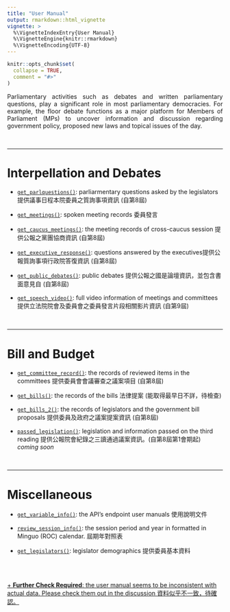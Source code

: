 ```yaml
---
title: "User Manual"
output: rmarkdown::html_vignette
vignette: >
  %\VignetteIndexEntry{User Manual}
  %\VignetteEngine{knitr::rmarkdown}
  %\VignetteEncoding{UTF-8}
---
```


```r
knitr::opts_chunk$set(
  collapse = TRUE,
  comment = "#>"
)
```

<div style="text-align: justify">

Parliamentary activities such as debates and written parliamentary questions, play a significant role in most parliamentary democracies. For example, the floor debate
functions as a major platform for Members of Parliament (MPs) to uncover information and discussion regarding government policy, proposed new laws and topical issues of the
day. 

</div>

<br> 

-----

# Interpellation and Debates

- [`get_parlquestions()`](https://davidycliao.github.io/legisTaiwan/reference/get_parlquestions.html): parliarmentary questions asked by the legislators 提供議事日程本院委員之質詢事項資訊 (自第8屆)

- [`get_meetings()`](https://davidycliao.github.io/legisTaiwan/reference/get_bills.html): spoken meeting records 委員發言

- [`get_caucus_meetings()`](https://davidycliao.github.io/legisTaiwan/reference/get_caucus_meetings.html): the meeting records of cross-caucus session 提供公報之黨團協商資訊 (自第8屆)

- [`get_executive_response()`](https://davidycliao.github.io/legisTaiwan/reference/get_executive_response.html): questions answered by the executives提供公報質詢事項行政院答復資訊 (自第8屆)

- [`get_public_debates()`](https://davidycliao.github.io/legisTaiwan/reference/get_public_debates.html): public debates 提供公報之國是論壇資訊，並包含書面意見自 (自第8屆)

- [`get_speech_video()`](https://davidycliao.github.io/legisTaiwan/reference/get_speech_video.html): full video information of meetings and committees 提供立法院院會及委員會之委員發言片段相關影片資訊 (自第9屆)


<br> 

-----

# Bill and Budget

- [`get_committee_record()`](https://davidycliao.github.io/legisTaiwan/reference/get_speech_video.html): the records of reviewed items in the committees 提供委員會會議審查之議案項目 (自第8屆)

- [`get_bills()`](https://davidycliao.github.io/legisTaiwan/reference/get_bills.html): the records of the bills 法律提案 (能取得最早日不詳，待檢查)

- [`get_bills_2()`](https://davidycliao.github.io/legisTaiwan/reference/get_bills_2.html): the records of legislators and the government bill proposals 提供委員及政府之議案提案資訊 (自第8屆)

- [`passed_legislation()`](https://data.ly.gov.tw/getds.action?id=48): legislation and information passed on the third reading 提供公報院會紀錄之三讀通過議案資訊。(自第8屆第1會期起) *coming soon*

<br> 

-----

# Miscellaneous

- [`get_variable_info()`](https://davidycliao.github.io/legisTaiwan/reference/get_variable_info.html): the API’s endpoint user manuals 使用說明文件

- [`review_session_info()`](https://davidycliao.github.io/legisTaiwan/reference/review_session_info.html): the session period and year in formatted in Minguo (ROC) calendar. 屆期年對照表


- [`get_legislators()`](https://davidycliao.github.io/legisTaiwan/reference/get_legislators.html): legislator demographics 提供委員基本資料

<br> <br> 

[+ **Further Check Required**: the user manual seems to be inconsistent with actual data. Please check them out in the discussion 資料似乎不一致，待確認。](https://github.com/davidycliao/legisTaiwan/discussions)
